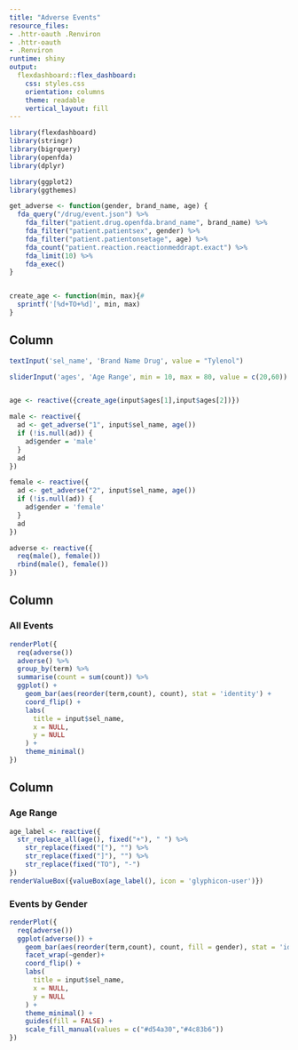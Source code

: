 ```yaml
---
title: "Adverse Events"
resource_files:
- .httr-oauth .Renviron
- .httr-oauth
- .Renviron
runtime: shiny
output:
  flexdashboard::flex_dashboard:
    css: styles.css
    orientation: columns
    theme: readable
    vertical_layout: fill
---
```




```r
library(flexdashboard)
library(stringr)
library(bigrquery)
library(openfda)
library(dplyr)

library(ggplot2)
library(ggthemes)

get_adverse <- function(gender, brand_name, age) {
  fda_query("/drug/event.json") %>%
    fda_filter("patient.drug.openfda.brand_name", brand_name) %>% 
    fda_filter("patient.patientsex", gender) %>% 
    fda_filter("patient.patientonsetage", age) %>% 
    fda_count("patient.reaction.reactionmeddrapt.exact") %>% 
    fda_limit(10) %>% 
    fda_exec()
}


create_age <- function(min, max){#
  sprintf('[%d+TO+%d]', min, max)
}
```

Column {.sidebar}
------------

```r


textInput('sel_name', 'Brand Name Drug', value = "Tylenol")

sliderInput('ages', 'Age Range', min = 10, max = 80, value = c(20,60))


age <- reactive({create_age(input$ages[1],input$ages[2])})

male <- reactive({
  ad <- get_adverse("1", input$sel_name, age())
  if (!is.null(ad)) {
    ad$gender = 'male'
  }
  ad
})

female <- reactive({
  ad <- get_adverse("2", input$sel_name, age())
  if (!is.null(ad)) {
    ad$gender = 'female'
  }
  ad
})

adverse <- reactive({
  req(male(), female())
  rbind(male(), female())
})

```

Column {data-width=650}
-----------------------------------------------------------------------

### All Events

```r
renderPlot({
  req(adverse())
  adverse() %>% 
  group_by(term) %>% 
  summarise(count = sum(count)) %>% 
  ggplot() +
    geom_bar(aes(reorder(term,count), count), stat = 'identity') +
    coord_flip() +
    labs(
      title = input$sel_name,
      x = NULL,
      y = NULL
    ) +
    theme_minimal()
})

```


Column {data-width=350}
-----------------------------------------------------------------------

### Age Range

```r
age_label <- reactive({
  str_replace_all(age(), fixed("+"), " ") %>% 
    str_replace(fixed("["), "") %>% 
    str_replace(fixed("]"), "") %>% 
    str_replace(fixed("TO"), "-")     
})
renderValueBox({valueBox(age_label(), icon = 'glyphicon-user')})
```

### Events by Gender

```r
renderPlot({
  req(adverse())
  ggplot(adverse()) +
    geom_bar(aes(reorder(term,count), count, fill = gender), stat = 'identity') +
    facet_wrap(~gender)+
    coord_flip() +
    labs(
      title = input$sel_name,
      x = NULL,
      y = NULL
    ) +
    theme_minimal() + 
    guides(fill = FALSE) + 
    scale_fill_manual(values = c("#d54a30","#4c83b6"))
})
```
